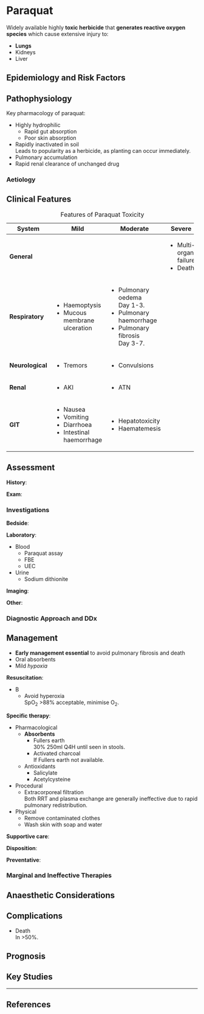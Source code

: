 # Paraquat

Widely available highly **toxic herbicide** that **generates reactive oxygen species** which cause extensive injury to:

* **Lungs**
* Kidneys
* Liver


## Epidemiology and Risk Factors

## Pathophysiology

Key pharmacology of paraquat:

* Highly hydrophilic
	* Rapid gut absorption
	* Poor skin absorption
* Rapidly inactivated in soil\
Leads to popularity as a herbicide, as planting can occur immediately.
* Pulmonary accumulation
* Rapid renal clearance of unchanged drug


### Aetiology

## Clinical Features

: Features of Paraquat Toxicity

+------------------+------------------------------+-------------------------+-----------------------+
| System           | Mild                         | Moderate                | Severe                |
+==================+==============================+=========================+=======================+
| **General**      |                              |                         | * Multi-organ failure |
|                  |                              |                         | * Death               |
+------------------+------------------------------+-------------------------+-----------------------+
| **Respiratory**  | * Haemoptysis                | * Pulmonary oedema\     |                       |
|                  | * Mucous membrane ulceration | Day 1-3.                |                       |
|                  |                              | * Pulmonary haemorrhage |                       |
|                  |                              | * Pulmonary fibrosis\   |                       |
|                  |                              | Day 3-7.                |                       |
+------------------+------------------------------+-------------------------+-----------------------+
| **Neurological** | * Tremors                    | * Convulsions           |                       |
+------------------+------------------------------+-------------------------+-----------------------+
| **Renal**        | * AKI                        | * ATN                   |                       |
+------------------+------------------------------+-------------------------+-----------------------+
| **GIT**          | * Nausea                     | * Hepatotoxicity        |                       |
|                  | * Vomiting                   | * Haematemesis          |                       |
|                  | * Diarrhoea                  |                         |                       |
|                  | * Intestinal haemorrhage     |                         |                       |
+------------------+------------------------------+-------------------------+-----------------------+


## Assessment

**History**:

**Exam**:

### Investigations

**Bedside**:

**Laboratory**:

* Blood
	* Paraquat assay
	* FBE
	* UEC
* Urine
	* Sodium dithionite

**Imaging**:

**Other**:

### Diagnostic Approach and DDx


## Management

:::priority
* **Early management essential** to avoid pulmonary fibrosis and death
* Oral absorbents
* Mild *hypoxia*
:::

**Resuscitation**:

* B
	* Avoid hyperoxia\
	SpO~2~ >88% acceptable, minimise O~2~.

**Specific therapy**:

* Pharmacological
	* **Absorbents**
		* Fullers earth\
		30% 250ml Q4H until seen in stools.
		* Activated charcoal\
		If Fullers earth not available.
	* Antioxidants
		* Salicylate
		* Acetylcysteine
* Procedural
	* Extracorporeal filtration\
	Both RRT and plasma exchange are generally ineffective due to rapid pulmonary redistribution.
* Physical
	* Remove contaminated clothes
	* Wash skin with soap and water


**Supportive care**:

**Disposition**:

**Preventative**:


### Marginal and Ineffective Therapies

## Anaesthetic Considerations

## Complications

* Death\
In >50%.

## Prognosis

## Key Studies


---

## References